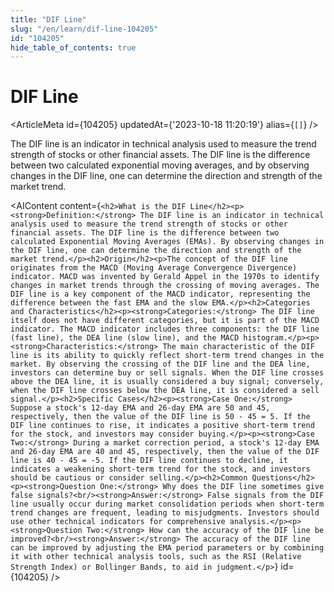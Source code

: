 ```yaml
---
title: "DIF Line"
slug: "/en/learn/dif-line-104205"
id: "104205"
hide_table_of_contents: true
---
```



# DIF Line

<ArticleMeta id={104205} updatedAt={'2023-10-18 11:20:19'} alias={`[]`} />
<div className='border-solid border-b border-t-0 my-4 border-[var(--ifm-color-gray-300)]' />

The DIF line is an indicator in technical analysis used to measure the trend strength of stocks or other financial assets. The DIF line is the difference between two calculated exponential moving averages, and by observing changes in the DIF line, one can determine the direction and strength of the market trend.

<AIContent content={`<h2>What is the DIF Line</h2><p><strong>Definition:</strong> The DIF line is an indicator in technical analysis used to measure the trend strength of stocks or other financial assets. The DIF line is the difference between two calculated Exponential Moving Averages (EMAs). By observing changes in the DIF line, one can determine the direction and strength of the market trend.</p><h2>Origin</h2><p>The concept of the DIF line originates from the MACD (Moving Average Convergence Divergence) indicator. MACD was invented by Gerald Appel in the 1970s to identify changes in market trends through the crossing of moving averages. The DIF line is a key component of the MACD indicator, representing the difference between the fast EMA and the slow EMA.</p><h2>Categories and Characteristics</h2><p><strong>Categories:</strong> The DIF line itself does not have different categories, but it is part of the MACD indicator. The MACD indicator includes three components: the DIF line (fast line), the DEA line (slow line), and the MACD histogram.</p><p><strong>Characteristics:</strong> The main characteristic of the DIF line is its ability to quickly reflect short-term trend changes in the market. By observing the crossing of the DIF line and the DEA line, investors can determine buy or sell signals. When the DIF line crosses above the DEA line, it is usually considered a buy signal; conversely, when the DIF line crosses below the DEA line, it is considered a sell signal.</p><h2>Specific Cases</h2><p><strong>Case One:</strong> Suppose a stock's 12-day EMA and 26-day EMA are 50 and 45, respectively, then the value of the DIF line is 50 - 45 = 5. If the DIF line continues to rise, it indicates a positive short-term trend for the stock, and investors may consider buying.</p><p><strong>Case Two:</strong> During a market correction period, a stock's 12-day EMA and 26-day EMA are 40 and 45, respectively, then the value of the DIF line is 40 - 45 = -5. If the DIF line continues to decline, it indicates a weakening short-term trend for the stock, and investors should be cautious or consider selling.</p><h2>Common Questions</h2><p><strong>Question One:</strong> Why does the DIF line sometimes give false signals?<br/><strong>Answer:</strong> False signals from the DIF line usually occur during market consolidation periods when short-term trend changes are frequent, leading to misjudgments. Investors should use other technical indicators for comprehensive analysis.</p><p><strong>Question Two:</strong> How can the accuracy of the DIF line be improved?<br/><strong>Answer:</strong> The accuracy of the DIF line can be improved by adjusting the EMA period parameters or by combining it with other technical analysis tools, such as the RSI (Relative Strength Index) or Bollinger Bands, to aid in judgment.</p>`} id={104205} />
